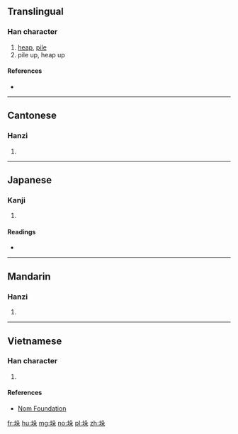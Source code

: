 {{also|垜}}
==Translingual==

===Han character===
{{Han char|rn=32|rad=土|as=06|sn=9|four=4719<sub>4</sub>|canj=土竹弓木 (GHND)|ids=⿰[[土]][[朵]]}}

# [[heap]], [[pile]]
# pile up, heap up

====References====
* {{Han ref|kx=0228.080|dkj=05048|dj=0464.060|hdz=10440.080|uh=579B|ud=22427|bh=CE57|bd=52823}}

----

==Cantonese==

===Hanzi===
{{yue-hanzi|jyut=[[do2]]|y=do2}}

# {{defn|lang=yue|sort=土06}}

----

==Japanese==

===Kanji===
{{ja-kanji|grade=|rs=土06}}

# {{defn|lang=ja|sort=土06}}

====Readings====
* {{ja-readings|on=[[だ]] (da)|kun=}}

----

==Mandarin==

===Hanzi===
{{cmn-hanzi|pin=[[duǒ]] ([[duo3]])|wg=to<sup>3</sup>}}

# {{defn|lang=cmn|sort=土06}}

----

==Vietnamese==

===Han character===
{{vi-hantu|[[đoá]]|rs=土06}}

# {{defn|lang=vi|sort=土06}}

====References====
*[http://nomfoundation.org/common/nom_details.php?codepoint=579b Nom Foundation]

[[fr:垛]]
[[hu:垛]]
[[mg:垛]]
[[no:垛]]
[[pl:垛]]
[[zh:垛]]